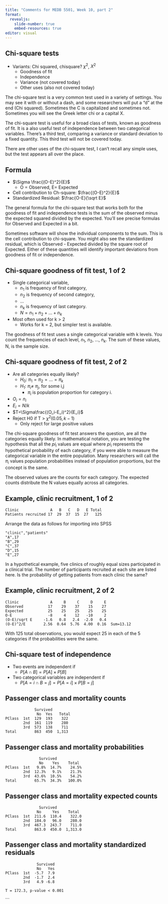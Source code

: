 ```yaml
---
title: "Comments for MEDB 5501, Week 10, part 2"
format: 
  revealjs:
    slide-number: true
    embed-resources: true
editor: visual
---
```


## Chi-square tests

-   Variants: Chi squared, chisquare? $\chi^2$, $X^2$
    -   Goodness of fit
    -   Independence
    -   Variance (not covered today)
    -   Other uses (also not covered today)

::: notes
The chi-square test is a very common test used in a variety of settings. You may see it with or without a dash, and some researchers will put a "d" at the end (Chi squared). Sometimes the C is capitalized and sometimes not. Sometimes you will see the Greek letter chi or a capital X.

The chi-square test is useful for a broad class of tests, known as goodness of fit. It is a also useful test of independence between two categorical variables. There's a third test, comparing a variance or standard deviation to a fixed quantity. This third test will not be covered today.

There are other uses of the chi-square test, I can't recall any simple uses, but the test appears all over the place.
:::

## Formula

-   $\Sigma \frac{(O-E)^2}{E}$
    -   O = Observed, E= Expected
-   Cell contribution to Ch-square: $\frac{(O-E)^2}{E}$
-   Standardized Residual: $\frac{O-E}{\sqrt E}$

::: notes
The general formula for the chi-square test that works both for the goodness of fit and independence tests is the sum of the observed minus the expected squared divided by the expected. You'll see precise formulas for Observed and Expected in a bit.

Sometimes software will show the individual components to the sum. This is the cell contribution to chi-square. You might also see the standardized residual, which is Observed - Expected divided by the square root of Expected. Either of these quantities will identify important deviations from goodness of fit or independence.
:::

## Chi-square goodness of fit test, 1 of 2

-   Single categorical variable,
    -   $n_1$ is frequency of first category,
    -   $n_2$ is frequency of second category,
    -   ...
    -   $n_k$ is frequency of last category.
    -   $N = n_1+n_2+...+n_k$
-   Most often used for k \> 2
    -   Works for k = 2, but simpler test is available.

::: notes
The goodness of fit test uses a single categorical variable with k levels. You count the frequencies of each level, $n_1,\ n_2,\ ...,\ n_k$. The sum of these values, N, is the sample size.
:::

## Chi-square goodness of fit test, 2 of 2

-   Are all categories equally likely?
    -   $H_0:\ \pi_1=\pi_2=...=\pi_k$
    -   $H_1:\ \pi_i \ne\ \pi_j$, for some i,j
        -   $\pi_i$ is population proportion for category i.
-   $O_i=n_i$
-   $E_i=N/k$
-   $T=\Sigma\frac{(O_i-E_i)^2}{E_i}$
-   Reject H0 if T \> $\chi^2(0.05,k-1)$
    -   Only reject for large positive values

::: notes
The chi-square goodness of fit test answers the question, are all the categories equally likely. In mathematical notation, you are testing the hypothesis that all the $pi_i$ values are equal where $pi_i$ represents the hypothetical probability of each category, if you were able to measure the categorical variable in the entire population. Many researchers will call the $\pi_i$ values population probabilities instead of population proportions, but the concept is the same.

The observed values are the counts for each category. The expected counts distribute the N values equally across all categories.
:::

## Example, clinic recruitment, 1 of 2

```         
Clinic              A   B   C   D   E Total
Patients recruited 17  29  37  15  27   125
```

Arrange the data as follows for importing into SPSS

```         
"clinic","patients"
"A",17
"B",29
"C",37
"D",15
"E",27
```

::: notes
In a hypothetical example, five clinics of roughly equal sizes participated in a clinical trial. The number of participants recruited at each site are listed here. Is the probability of getting patients from each clinic the same?
:::

## Example, clinic recruitment, 2 of 2

```         
Clinic              A     B     C     D     E
Observed           17    29    37    15    27
Expected           25    25    25    25    25
O-E                -8     4    12   -10     2
(O-E)/sqrt E     -1.6   0.8   2.4  -2.0   0.4
(O-E)^2/E        2.56  0.64  5.76  4.00  0.16  Sum=13.12
```

::: notes
With 125 total observations, you would expect 25 in each of the 5 categories if the probabilities were the same.
:::

## Chi-square test of independence

-   Two events are independent if
    -   $P[A \cap B]=P[A]\times P[B]$
-   Two categorical variables are independent if
    -   $P[A=i \cap B=j]=P[A=i] \times P[B=j]$

## Passenger class and mortality counts

```         
             Survived
              No  Yes   Total
PClass  1st  129  193    322
        2nd  161  119    280
        3rd  573  138    711
Total        863  450  1,313
```

## Passenger class and mortality probabilities

```         
               Survived
               No    Yes    Total
PClass  1st   9.8%  14.7%    24.5%
        2nd  12.3%   9.1%    21.3%
        3rd  43.6%  10.5%    54.2%
Total        65.7%  34.3%   100.0%
```

## Passenger class and mortality expected counts

```         
               Survived
              No     Yes    Total
PClass  1st  211.6  110.4    322.0
        2nd  184.0   96.0    280.0
        3rd  467.3  243.7    711.0
Total        863.0  450.0  1,313.0
```

## Passenger class and mortality standardized residuals

```         
              Survived
              No   Yes
PClass  1st  -5.7  7.9
        2nd  -1.7  2.4
        3rd   4.9 -6.8

T = 172.3, p-value < 0.001
```

\`\`\`
